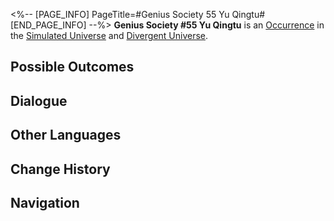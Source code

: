 <%-- [PAGE_INFO]
PageTitle=#Genius Society 55 Yu Qingtu#
[END_PAGE_INFO] --%>
{{Stub}}
{{Simulated Universe Event Infobox
|id            = 12401
|title         = Genius Society #55 Yu Qingtu
|image         = Occurrence Yu Qingtu.png
|domains_su    = Unknown
|domains_swarm = Unknown
|domains_gng   = Unknown
|domains_du    = Unknown
|domains_und   = 
|requirements  = 
|prev          = 
|next          = 
|characters    = 
|factions      = 
|order         = 021
|order_du      = 041
}}
'''Genius Society #55 Yu Qingtu''' is an [[Divergent Universe/Occurrence|Occurrence]] in the [[Simulated Universe]] and [[Divergent Universe]].

==Possible Outcomes==
{{Possible Outcomes
|choice_1 = Add sugar.

|choice_1_1 = Extrapolate a better "method."
|result_1_1 = Bottoms up...
|path_1_1   = Erudition

|choice_1_2 = A glass of wine should learn to swirl itself.
|path_1_2   = Nihility

|chance_1_2_1 = 50%

|choice_1_3 = You decide to add more weird stuff to it...
|path_1_3   = Elation

|chance_1_3_1 = 30%

|chance_1_3_2 = 70%

|choice_1_4 = Stir vigorously!

|chance_1_4_1 = 70%

|chance_1_4_2 = 10%

|choice_1_4_2_1 = Give in to the sleepiness...
|result_1_4_2_1 = Lose 50% of the Cosmic Fragments you currently own.

|choice_1_4_2_2 = First, take care of the unfriendly eyes around you!
|result_1_4_2_2 = You decide to engage her &mdash; Enter 1 very difficult battle.

|chance_1_4_3 = 20%

|choice_1_5 = Stir gently...

|chance_1_5_1 = 50%

|choice_1_5_1_1 = Give in to the sleepiness...
|result_1_5_1_1 = Lose 50% of the Cosmic Fragments you currently own.

|choice_1_5_1_2 = First, take care of the unfriendly eyes around you!
|result_1_5_1_2 = You decide to engage her &mdash; Enter 1 very difficult battle.

|choice_2 = Add toothpaste.

|choice_2_1 = Extrapolate a better "method."
|result_2_1 = Bottoms up...
|path_2_1   = Erudition

|choice_2_2 = A glass of wine should learn to swirl itself.
|path_2_2   = Nihility

|chance_2_2_1 = 50%

|choice_2_3 = You decide to add more weird stuff to it...
|path_2_3   = Elation

|chance_2_3_1 = 30%

|chance_2_3_2 = 70%

|choice_2_4 = Stir vigorously!

|chance_2_4_1 = 80%

|chance_2_4_2 = 20%

|choice_2_4_2_1 = Deal with the mutant.
|result_2_4_2_1 = Stop this now! After achieving victory, obtain one 3-star Blessing.

|choice_2_5 = Stir gently...

|chance_2_5_1 = 50%

|chance_2_5_2 = 20%

|choice_2_5_2_1 = Deal with the mutant.
|result_2_5_2_1 = Stop this now! After achieving victory, obtain one 3-star Blessing.

|chance_2_5_3 = 30%
}}
<!--
==Gameplay Notes==
* 
-->
==Dialogue==
{{Dialogue Start}}
:{{tx}}
{{Dialogue End}}

==Other Languages==
{{Other Languages
|en   = Genius Society #55 Yu Qingtu
|zhs  = 天才俱乐部#55余清涂
|zht  = 天才俱樂部#55余清涂
|ja   = {{Rubi|天才|てんさい}}クラブ#55{{Rubi|余清塗|よせいと}}
|ko   = 지니어스 클럽 #55 여청도
|es   = Yu Qingtu, miembro n.º 55 del Círculo de Genios
|fr   = Yu Qingtu, membre n° 55 de la Société des génies
|ru   = Член Общества гениев №&nbsp;55 Юй Цинту
|th   = Yu Qingtu สมาชิกลำดับที่ 55 แห่งสมาคมอัจฉริยะ
|vi   = CLB Thiên Tài #55 Yu Qingtu
|de   = Yu Qingtu, Geniusgesellschaft Nr. 55
|id   = Genius Society #55 Yu Qingtu
|pt   = Sociedade de Gênios #55 Yu Qingtu
}}

==Change History==
{{Change History|null}}

==Navigation==
{{Occurrence Navbox}}
